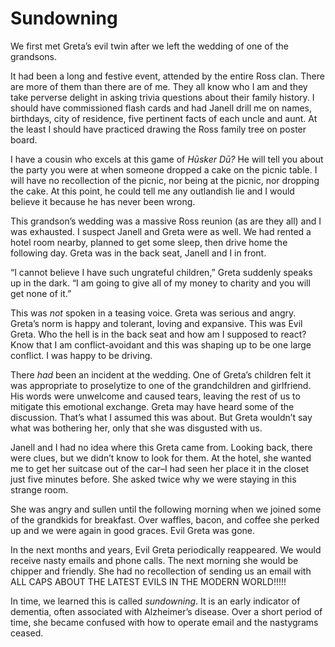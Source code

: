 # Sundowning {.unnumbered}

We first met Greta's evil twin after we left the wedding of one of the grandsons.

It had been a long and festive event, attended by the entire Ross clan. There are more of them than there are of me. They all know who I am and they take perverse delight in asking trivia questions about their family history. I should have commissioned flash cards and had Janell drill me on names, birthdays, city of residence, five pertinent facts of each uncle and aunt. At the least I should have practiced drawing the Ross family tree on poster board.

I have a cousin who excels at this game of *Hūsker Dū?* He will tell you about the party you were at when someone dropped a cake on the picnic table. I will have no recollection of the picnic, nor being at the picnic, nor dropping the cake. At this point, he could tell me any outlandish lie and I would believe it because he has never been wrong.

This grandson's wedding was a massive Ross reunion (as are they all) and I was exhausted. I suspect Janell and Greta were as well. We had rented a hotel room nearby, planned to get some sleep, then drive home the following day. Greta was in the back seat, Janell and I in front.

"I cannot believe I have such ungrateful children," Greta suddenly speaks up in the dark. "I am going to give all of my money to charity and you will get none of it."

This was *not* spoken in a teasing voice. Greta was serious and angry. Greta's norm is happy and tolerant, loving and expansive. This was Evil Greta. Who the hell is in the back seat and how am I supposed to react? Know that I am conflict-avoidant and this was shaping up to be one large conflict. I was happy to be driving.

There *had* been an incident at the wedding. One of Greta's children felt it was appropriate to proselytize to one of the grandchildren and girlfriend. His words were unwelcome and caused tears, leaving the rest of us to mitigate this emotional exchange. Greta may have heard some of the discussion. That's what I assumed this was about. But Greta wouldn't say what was bothering her, only that she was disgusted with us.

Janell and I had no idea where this Greta came from. Looking back, there were clues, but we didn't know to look for them. At the hotel, she wanted me to get her suitcase out of the car--I had seen her place it in the closet just five minutes before. She asked twice why we were staying in this strange room.

She was angry and sullen until the following morning when we joined some of the grandkids for breakfast. Over waffles, bacon, and coffee she perked up and we were again in good graces. Evil Greta was gone.

In the next months and years, Evil Greta periodically reappeared. We would receive nasty emails and phone calls. The next morning she would be chipper and friendly. She had no recollection of sending us an email with ALL CAPS ABOUT THE LATEST EVILS IN THE MODERN WORLD!!!!!

In time, we learned this is called *sundowning*. It is an early indicator of dementia, often associated with Alzheimer's disease. Over a short period of time, she became confused with how to operate email and the nastygrams ceased.
